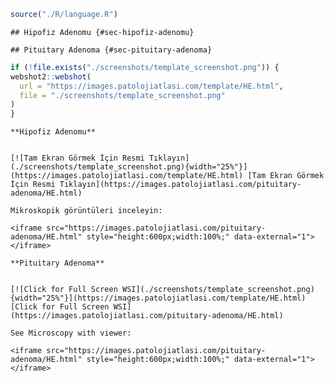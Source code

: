 ```r

source("./R/language.R")

```

```asis

## Hipofiz Adenomu {#sec-hipofiz-adenomu} 

```

```asis

## Pituitary Adenoma {#sec-pituitary-adenoma} 

```

```r
if (!file.exists("./screenshots/template_screenshot.png")) {
webshot2::webshot(
  url = "https://images.patolojiatlasi.com/template/HE.html",
  file = "./screenshots/template_screenshot.png"
)
}
```

```asis

**Hipofiz Adenomu**


[![Tam Ekran Görmek İçin Resmi Tıklayın](./screenshots/template_screenshot.png){width="25%"}](https://images.patolojiatlasi.com/template/HE.html) [Tam Ekran Görmek İçin Resmi Tıklayın](https://images.patolojiatlasi.com/pituitary-adenoma/HE.html)

Mikroskopik görüntüleri inceleyin:

<iframe src="https://images.patolojiatlasi.com/pituitary-adenoma/HE.html" style="height:600px;width:100%;" data-external="1"></iframe>

```

```asis

**Pituitary Adenoma**


[![Click for Full Screen WSI](./screenshots/template_screenshot.png){width="25%"}](https://images.patolojiatlasi.com/template/HE.html) [Click for Full Screen WSI](https://images.patolojiatlasi.com/pituitary-adenoma/HE.html)

See Microscopy with viewer: 

<iframe src="https://images.patolojiatlasi.com/pituitary-adenoma/HE.html" style="height:600px;width:100%;" data-external="1"></iframe>

```
